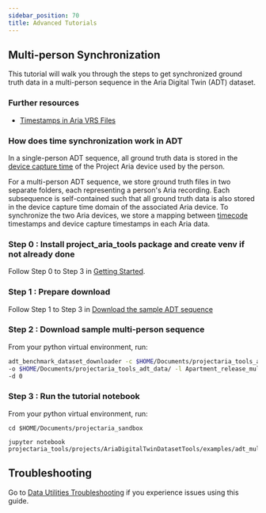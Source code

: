 ```yaml
---
sidebar_position: 70
title: Advanced Tutorials
---
```


## Multi-person Synchronization

This tutorial will walk you through the steps to get synchronized ground truth data in a multi-person sequence in the Aria Digital Twin (ADT) dataset.

### Further resources
* [Timestamps in Aria VRS Files](/data_formats/aria_vrs/timestamps_in_aria_vrs.mdx)



### How does time synchronization work in ADT
In a single-person ADT sequence, all ground truth data is stored in the [device capture time](/data_formats/aria_vrs/timestamps_in_aria_vrs.mdx) of the Project Aria device used by the person.

For a multi-person ADT sequence, we store ground truth files in two separate folders, each representing a person's Aria recording. Each subsequence is self-contained such that all ground truth data is also stored in the device capture time domain of the associated Aria device. To synchronize the two Aria devices, we store a mapping between [timecode](/data_formats/aria_vrs/timestamps_in_aria_vrs.mdx) timestamps and device capture timestamps in each Aria data.


### Step 0 : Install project_aria_tools package and create venv if not already done

Follow Step 0 to Step 3 in [Getting Started](getting_started.mdx).

### Step 1 : Prepare download

Follow Step 1 to Step 3 in [Download the sample ADT sequence](dataset_download.mdx#download-the-sample-aria-digital-twin-adt-sequence)

### Step 2 : Download sample multi-person sequence

From your python virtual environment, run:

```bash
adt_benchmark_dataset_downloader -c $HOME/Documents/projectaria_tools_adt_data/aria_digital_twin_dataset_download_urls.json \
-o $HOME/Documents/projectaria_tools_adt_data/ -l Apartment_release_multiskeleton_party_seq114 \
-d 0
```

### Step 3 : Run the tutorial notebook

From your python virtual environment, run:

```
cd $HOME/Documents/projectaria_sandbox

jupyter notebook projectaria_tools/projects/AriaDigitalTwinDatasetTools/examples/adt_multiperson_tutorial.ipynb
```

## Troubleshooting

Go to [Data Utilities Troubleshooting](/data_utilities/installation/troubleshooting.mdx) if you experience issues using this guide.
